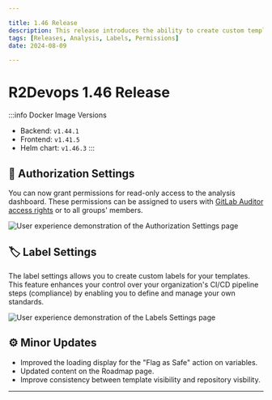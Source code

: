 ```yaml
---

title: 1.46 Release  
description: This release introduces the ability to create custom template labels and grant special permissions to access analysis dashboards.  
tags: [Releases, Analysis, Labels, Permissions]  
date: 2024-08-09  

---
```


# R2Devops 1.46 Release


:::info Docker Image Versions
- Backend: `v1.44.1`
- Frontend: `v1.41.5`
- Helm chart: `v1.46.3`
:::

<!-- truncate -->

## 🔐 Authorization Settings

You can now grant permissions for read-only access to the analysis dashboard. These permissions can be assigned to users with [GitLab Auditor access rights](https://docs.gitlab.com/ee/administration/auditor_users.html) or to all groups' members.

![User experience demonstration of the Authorization Settings page](./authorization_settings.gif)

## 🏷️ Label Settings

The label settings allows you to create custom labels for your templates. This feature enhances your control over your organization's CI/CD pipeline steps (compliance) by enabling you to define and manage your own standards.

![User experience demonstration of the Labels Settings page](./labels_settings.gif)

## ⚙️ Minor Updates

- Improved the loading display for the "Flag as Safe" action on variables.
- Updated content on the Roadmap page.
- Improve consistency between template visibility and repository visbility.

-----

<ReleaseBottomButton />